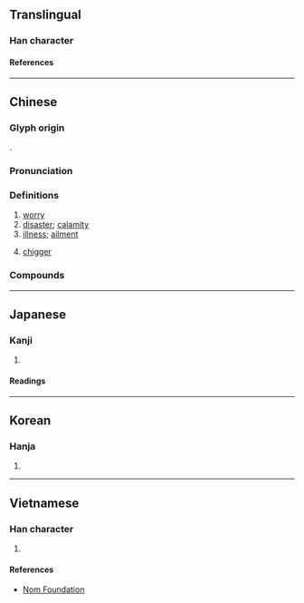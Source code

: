 {{character info}}
==Translingual==

===Han character===
{{Han char|rn=61|rad=心|as=06|sn=10|four=80331|canj=TGP|ids=⿱𦍌心}}

====References====
{{Han ref|kx=0384.230|dkj=10565|dj=0715.060|hdz=42292.100|uh=6059}}

----

==Chinese==
{{zh-forms}}

===Glyph origin===
{{Han etym}}
{{Han compound|羊|心|ls=psc|c1=p|c2=s}}.

===Pronunciation===
{{zh-pron
|m=yàng
|c=joeng6
|mn=iōng
|mc=y
|oc=y
|cat=n
}}

===Definitions===
{{zh-hanzi}}

# [[worry]]
# [[disaster]]; [[calamity]]
# [[illness]]; [[ailment]]
# {{zh-div|蟲}} [[chigger]]

===Compounds===
{{zh-der|安然無恙|別來無恙|恙蟲病|恙蟲|小恙|微恙|布帆無恙|抱恙|無恙|有恙|貴恙|賤恙}}

----

==Japanese==

===Kanji===
{{ja-kanji|grade=|rs=心06}}

# {{rfdef|ja|sort=心06}}

====Readings====
{{ja-readings
|on=よう
|kun=つつが
}}

----

==Korean==

===Hanja===
{{ko-hanja|양}}

# {{rfdef|ko|sort=心06}}

----

==Vietnamese==

===Han character===
{{vi-readings|rs=心06|reading=dạng}}

# {{rfdef|vi|sort=心06}}

====References====
* [http://nomfoundation.org/common/nom_details.php?codepoint=6059 Nom Foundation]